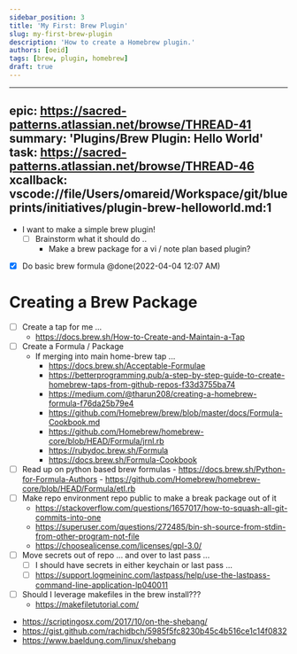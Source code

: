 ```yaml
---
sidebar_position: 3
title: 'My First: Brew Plugin'
slug: my-first-brew-plugin
description: 'How to create a Homebrew plugin.'
authors: [oeid]
tags: [brew, plugin, homebrew]
draft: true
---
```


---
epic: https://sacred-patterns.atlassian.net/browse/THREAD-41
summary: 'Plugins/Brew Plugin: Hello World'
task: https://sacred-patterns.atlassian.net/browse/THREAD-46
xcallback: vscode://file/Users/omareid/Workspace/git/blueprints/initiatives/plugin-brew-helloworld.md:1
---

* I want to make a simple brew plugin!
    - [ ] Brainstorm what it should do ..
        - Make a brew package for a vi / note plan based plugin?

* [x] Do basic brew formula @done(2022-04-04 12:07 AM)



# Creating a Brew Package 

- [ ] Create a tap for me ...
	- https://docs.brew.sh/How-to-Create-and-Maintain-a-Tap
- [ ] Create a Formula / Package
	- If merging into main home-brew tap ...
		- https://docs.brew.sh/Acceptable-Formulae
		- https://betterprogramming.pub/a-step-by-step-guide-to-create-homebrew-taps-from-github-repos-f33d3755ba74
		- https://medium.com/@tharun208/creating-a-homebrew-formula-f76da25b79e4
		- https://github.com/Homebrew/brew/blob/master/docs/Formula-Cookbook.md
		- https://github.com/Homebrew/homebrew-core/blob/HEAD/Formula/jrnl.rb
		- https://rubydoc.brew.sh/Formula
		- https://docs.brew.sh/Formula-Cookbook
- [ ] Read up on python based brew formulas 
		- https://docs.brew.sh/Python-for-Formula-Authors
		- https://github.com/Homebrew/homebrew-core/blob/HEAD/Formula/etl.rb
- [ ] Make repo environment repo public to make a break package out of it 
	- https://stackoverflow.com/questions/1657017/how-to-squash-all-git-commits-into-one
	- https://superuser.com/questions/272485/bin-sh-source-from-stdin-from-other-program-not-file
	- https://choosealicense.com/licenses/gpl-3.0/
- [ ] Move secrets out of repo ... and over to last pass ...
	- [ ] I should have secrets in either keychain or last pass ...
	- [ ] https://support.logmeininc.com/lastpass/help/use-the-lastpass-command-line-application-lp040011
- [ ] Should I leverage makefiles in the brew install???
	- https://makefiletutorial.com/


- https://scriptingosx.com/2017/10/on-the-shebang/
- https://gist.github.com/rachidbch/5985f5fc8230b45c4b516ce1c14f0832
- https://www.baeldung.com/linux/shebang